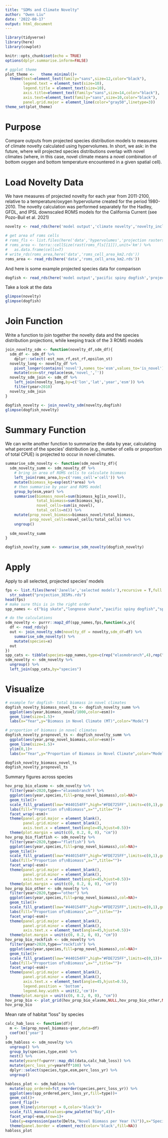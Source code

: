 ```yaml
---
title: "SDMs and Climate Novelty"
author: "Owen Liu"
date: '2022-08-17'
output: html_document
---
```

```r
library(tidyverse)
library(here)
library(cowplot)

knitr::opts_chunk$set(echo = TRUE)
options(dplyr.summarise.inform=FALSE)
```

```r
# ggplot theme
plot_theme <-   theme_minimal()+
  theme(text=element_text(family="sans",size=12,color="black"),
        legend.text = element_text(size=10),
        legend.title = element_text(size=10),
        axis.title=element_text(family="sans",size=14,color="black"),
        axis.text=element_text(family="sans",size=10,color="black"),
        panel.grid.major = element_line(color="gray50",linetype=3))
theme_set(plot_theme)
```

# Purpose

Compare outputs from projected species distribution models to measures of climate novelty calculated using hypervolumes. In short, we ask: in the future, where will projected species distributions overlap with novel climates (where, in this case, novel climate means a novel combination of bottom oxygen and bottom temperature encountered in a given spatial cell).

# Load Novelty Data

We have measures of projected novelty for each year from 2011-2100, relative to a temperature/oxygen hypervolume created for the period 1980-2010. The novelty calculation was performed separately for the Hadley, GFDL, and IPSL downscaled ROMS models for the California Current (see Pozo-Buil et al. 2021)

```r
novelty <- read_rds(here('model output','climate novelty','novelty_inclusion_3esms.rds'))
```

```r
# get area of roms cells
# roms_fls <- list.files(here('data','hypervolumes','projection rasters'),full.names=T)
# roms_area <- terra::cellSize(rast(roms_fls[[1]]),unit='km') %>% 
#   as.data.frame(cells=T)
# write_rds(roms_area,here('data','roms_cell_area_km2.rds'))
roms_area <- read_rds(here('data','roms_cell_area_km2.rds'))
```

And here is some example projected species data for comparison

```r
dogfish <- read_rds(here('model output','pacific spiny dogfish','projection_3ESMS.rds'))
```

Take a look at the data
```r
glimpse(novelty)
glimpse(dogfish)
```

# Join Function

Write a function to join together the novelty data and the species distribution projections, while keeping track of the 3 ROMS models

```r
join_novelty_sdm <- function(novelty_df,sdm_df){
  sdm_df <- sdm_df %>% 
    dplyr::select(-est_non_rf,est_rf,epsilon_st)
  novelty_long <- novelty_df %>% 
    pivot_longer(contains('novel'),names_to='esm',values_to='is_novel') %>% 
    mutate(esm=str_replace(esm,'novel_',''))
  novelty_sdm_join <- sdm_df %>% 
    left_join(novelty_long,by=c('lon','lat','year','esm')) %>% 
    filter(year>2010)
  novelty_sdm_join
}
```

```r
dogfish_novelty <- join_novelty_sdm(novelty,dogfish)
glimpse(dogfish_novelty)
```

# Summary Function

We can write another function to summarize the data by year, calculating what percent of the species' distribution (e.g., number of cells or proportion of total CPUE) is projected to occur in novel climates.

```r
summarise_sdm_novelty <- function(sdm_novelty_df){
  sdm_novelty_summ <- sdm_novelty_df %>% 
    # bring in area of ROMS cells to calculate biomass
    left_join(roms_area,by=c('roms_cell'='cell')) %>% 
    mutate(biomass_kg=exp(est)*area) %>% 
    # then summarise by year and ROMS model
    group_by(esm,year) %>% 
    summarise(biomass_novel=sum(biomass_kg[is_novel]),
              total_biomass=sum(biomass_kg),
              novel_cells=sum(is_novel),
              total_cells=n()) %>% 
    mutate(prop_novel_biomass=biomass_novel/total_biomass,
           prop_novel_cells=novel_cells/total_cells) %>% 
    ungroup()
  
  sdm_novelty_summ
}
```

```r
dogfish_novelty_summ <- summarise_sdm_novelty(dogfish_novelty)
```

# Apply

Apply to all selected, projected species' models

```r
fps <- list.files(here('Janelle','selected models'),recursive = T,full.names = T) %>% 
  str_subset("projection_3ESMs.rds")
head(fps)
# make sure this is in the right order
spp_names <- c("big skate","longnose skate","pacific spiny dogfish","spotted ratfish","arrowtooth flounder","curlfin sole","dover sole","english sole","pacific sanddab","petrale sole","rex sole","slender sole","lingcod","longspine thornyhead","pacific grendadier","sablefish","shortspine thornyhead","aurora rockfish","bocaccio","canary rockfish","chilipepper","darkblotched rockfish","greenstriped rockfish","pacific ocean perch","sharpchin rockfish","shortbelly rockfish","shortraker rockfish","splitnose rockfish","stripetail rockfish","widow rockfish","yelloweye rockfish","yellowtail rockfish")

# do the calculations
sdm_novelty <- purrr::map2_df(spp_names,fps,function(x,y){
  df <- read_rds(y)
  out <- join_novelty_sdm(novelty_df = novelty,sdm_df=df) %>% 
    summarise_sdm_novelty() %>% 
    mutate(species=x)
  out
})
spp_cats <- tibble(species=spp_names,type=c(rep("elasmobranch",4),rep("flatfish",8),rep("other",5),rep("rockfish",15)))
sdm_novelty <- sdm_novelty %>% 
  ungroup() %>% 
  left_join(spp_cats,by="species")
```

# Visualize

```r
# example for dogfish- total biomass in novel climates
dogfish_novelty_biomass_novel_ts <- dogfish_novelty_summ %>% 
  ggplot(aes(year,biomass_novel/1000,color=esm))+
  geom_line(size=1.5)+
  labs(x="Year",y="Biomass in Novel Climate (MT)",color="Model")

# proportion of biomass in novel climates
dogfish_novelty_propnovel_ts <- dogfish_novelty_summ %>% 
  ggplot(aes(year,prop_novel_biomass,color=esm))+
  geom_line(size=1.5)+
  ylim(0,1)+
  labs(x="Year",y="Proportion of Biomass in Novel Climate",color="Model")

dogfish_novelty_biomass_novel_ts
dogfish_novelty_propnovel_ts
```

Summary figures across species

```r
hov_prop_bio_elasmo <- sdm_novelty %>% 
  filter(year>2020,type=="elasmobranch") %>% 
  ggplot(aes(year,species,fill=prop_novel_biomass),col=NA)+
  geom_tile()+
  scale_fill_gradient(low="#440154FF",high="#FDE725FF",limits=c(0,1),guide="none")+
  labs(fill="Proportion of\nBiomass",x="",title="")+
  facet_wrap(~esm)+
  theme(panel.grid.major = element_blank(),
        panel.grid.minor = element_blank(),
        axis.text.x = element_text(angle=45,hjust=0.5))+
  theme(plot.margin = unit(c(0, 0.2, 0, 0), "cm"))
hov_prop_bio_flatfish <- sdm_novelty %>% 
  filter(year>2020,type=="flatfish") %>% 
  ggplot(aes(year,species,fill=prop_novel_biomass),col=NA)+
  geom_tile()+
  scale_fill_gradient(low="#440154FF",high="#FDE725FF",limits=c(0,1),guide="none")+
  labs(fill="Proportion of\nBiomass",x="",title="")+
  facet_wrap(~esm)+
  theme(panel.grid.major = element_blank(),
        panel.grid.minor = element_blank(),
        axis.text.x = element_text(angle=45,hjust=0.5))+
  theme(plot.margin = unit(c(0, 0.2, 0, 0), "cm"))
hov_prop_bio_other <- sdm_novelty %>% 
  filter(year>2020,type=="other") %>% 
  ggplot(aes(year,species,fill=prop_novel_biomass),col=NA)+
  geom_tile()+
  scale_fill_gradient(low="#440154FF",high="#FDE725FF",limits=c(0,1),guide="none")+
  labs(fill="Proportion of\nBiomass",x="",title="")+
  facet_wrap(~esm)+
  theme(panel.grid.major = element_blank(),
        panel.grid.minor = element_blank(),
        axis.text.x = element_text(angle=45,hjust=0.5))+
  theme(plot.margin = unit(c(0, 0.2, 0, 0), "cm"))
hov_prop_bio_rockfish <- sdm_novelty %>% 
  filter(year>2020,type=="rockfish") %>% 
  ggplot(aes(year,species,fill=prop_novel_biomass),col=NA)+
  geom_tile()+
  scale_fill_gradient(low="#440154FF",high="#FDE725FF",limits=c(0,1))+
  labs(fill="Proportion of\nBiomass",x="",title="")+
  facet_wrap(~esm)+
  theme(panel.grid.major = element_blank(),
        panel.grid.minor = element_blank(),
        axis.text.x = element_text(angle=45,hjust=0.5),
        legend.position = 'bottom',
        legend.key.width = unit(2,'cm'))+
  theme(plot.margin = unit(c(0, 0.2, 0, 0), "cm"))
hov_prop_bio <- plot_grid(hov_prop_bio_elasmo,NULL,hov_prop_bio_other,NULL,hov_prop_bio_flatfish,NULL,hov_prop_bio_rockfish,nrow=7,rel_heights = c(4,-1,5,-1,8,-1,14))
hov_prop_bio
```

Mean rate of habitat "loss" by species

```r
calc_hab_loss <- function(df){
  m <- lm(prop_novel_biomass~year,data=df)
  coef(m)['year']
}
sdm_habloss <- sdm_novelty %>% 
  ungroup() %>% 
  group_by(species,type,esm) %>% 
  nest() %>% 
  mutate(yeareff=purrr::map_dbl(data,calc_hab_loss)) %>% 
  mutate(perc_loss_yr=yeareff*100) %>% 
  dplyr::select(species,type,esm,perc_loss_yr) %>% 
  ungroup()
```

```r
habloss_plot <- sdm_habloss %>% 
  mutate(spp_ordered=fct_reorder(species,perc_loss_yr)) %>% 
  ggplot(aes(spp_ordered,perc_loss_yr,fill=type))+
  geom_col()+
  coord_flip()+
  geom_hline(yintercept = 0,color='black')+
  scale_fill_manual(values=pnw_palette("Bay",4))+
  facet_wrap(~esm,nrow=1)+
  labs(y=expression(paste(Delta,"Novel Biomass per Year (%)")),x="Species",fill="Group")+
  theme(panel.border = element_rect(color='black',fill=NA))
habloss_plot
```



